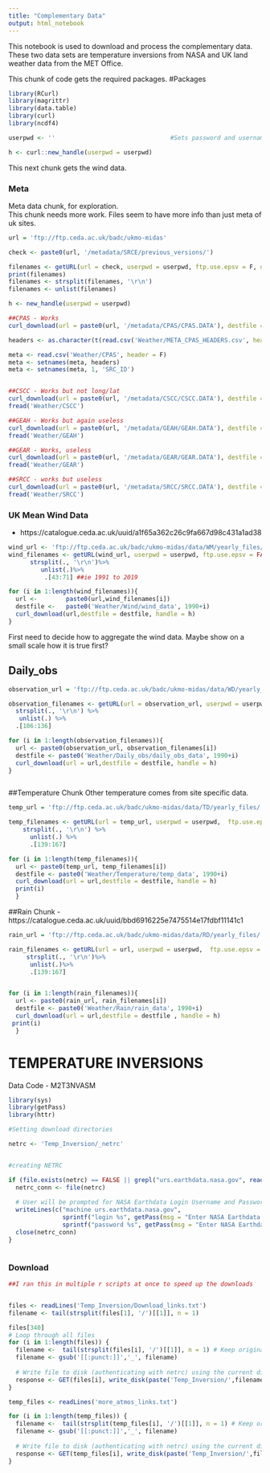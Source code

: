 ```yaml
---
title: "Complementary Data"
output: html_notebook
---
```


This notebook is used to download and process the complementary data.  These two data sets are temperature inversions from NASA and UK land weather data from the MET Office.  

This chunk of code gets the required packages. 
#Packages

```r
library(RCurl)
library(magrittr)
library(data.table)
library(curl)
library(ncdf4)

userpwd <- ''                                #Sets password and username for CEDA

h <- curl::new_handle(userpwd = userpwd)

```

This next chunk gets the wind data.

### Meta
Meta data chunk, for exploration.  
This chunk needs more work.  Files seem to have more info than just meta of uk sites.

```r

url = 'ftp://ftp.ceda.ac.uk/badc/ukmo-midas'

check <- paste0(url, '/metadata/SRCE/previous_versions/')

filenames <- getURL(url = check, userpwd = userpwd, ftp.use.epsv = F, dirlistonly = T)
print(filenames)
filenames <- strsplit(filenames, '\r\n')                              
filenames <- unlist(filenames) 

h <- new_handle(userpwd = userpwd)

##CPAS - Works 
curl_download(url = paste0(url, '/metadata/CPAS/CPAS.DATA'), destfile = 'Weather/CPAS', handle = h )

headers <- as.character(t(read.csv('Weather/META_CPAS_HEADERS.csv', header =F)))

meta <- read.csv('Weather/CPAS', header = F)
meta <- setnames(meta, headers)
meta <- setnames(meta, 1, 'SRC_ID')


##CSCC - Works but not long/lat
curl_download(url = paste0(url, '/metadata/CSCC/CSCC.DATA'), destfile = 'Weather/CSCC', handle = h )
fread('Weather/CSCC')

##GEAH - Works but again useless
curl_download(url = paste0(url, '/metadata/GEAH/GEAH.DATA'), destfile = 'Weather/GEAH', handle = h )
fread('Weather/GEAH')

##GEAR - Works, useless
curl_download(url = paste0(url, '/metadata/GEAR/GEAR.DATA'), destfile = 'Weather/GEAR', handle = h )
fread('Weather/GEAR')

##SRCC - works but useless
curl_download(url = paste0(url, '/metadata/SRCC/SRCC.DATA'), destfile = 'Weather/SRCC', handle = h )
fread('Weather/SRCC')
```


### UK Mean Wind Data
- https://catalogue.ceda.ac.uk/uuid/a1f65a362c26c9fa667d98c431a1ad38


```r

wind_url <- 'ftp://ftp.ceda.ac.uk/badc/ukmo-midas/data/WM/yearly_files/'
wind_filenames <- getURL(wind_url, userpwd = userpwd, ftp.use.epsv = FALSE,dirlistonly = TRUE)%>%                             
      strsplit(., '\r\n')%>%                                                                                        
         unlist(.)%>%
          .[43:71] ##ie 1991 to 2019

for (i in 1:length(wind_filenames)){
  url <-        paste0(url,wind_filenames[i])
  destfile <-   paste0('Weather/Wind/wind_data', 1990+i) 
  curl_download(url,destfile = destfile, handle = h)
}

```


First need to decide how to aggregate the wind data.  Maybe show on a small scale how it is true first?

## Daily_obs

```r

observation_url = 'ftp://ftp.ceda.ac.uk/badc/ukmo-midas/data/WD/yearly_files/'

observation_filenames <- getURL(url = observation_url, userpwd = userpwd,  ftp.use.epsv = FALSE , dirlistonly = TRUE)%>%
  strsplit(., '\r\n') %>%
   unlist(.) %>%
  .[106:136]

for (i in 1:length(observation_filenames)){
  url <- paste0(observation_url, observation_filenames[i])
  destfile <- paste0('Weather/Daily_obs/daily_obs_data', 1990+i)
  curl_download(url = url,destfile = destfile, handle = h)
}



```





##Temperature Chunk
Other temperature comes from site specific data.
```r
temp_url = 'ftp://ftp.ceda.ac.uk/badc/ukmo-midas/data/TD/yearly_files/'

temp_filenames <- getURL(url = temp_url, userpwd = userpwd,  ftp.use.epsv = FALSE, dirlistonly = TRUE) %>%
    strsplit(., '\r\n') %>%
      unlist(.) %>%
      .[139:167]

for (i in 1:length(temp_filenames)){
  url <- paste0(temp_url, temp_filenames[i])
  destfile <- paste0('Weather/Temperature/temp_data', 1990+i)
  curl_download(url = url,destfile = destfile, handle = h)
  print(i)
  }

```



##Rain Chunk
- https://catalogue.ceda.ac.uk/uuid/bbd6916225e7475514e17fdbf11141c1

```r
rain_url = 'ftp://ftp.ceda.ac.uk/badc/ukmo-midas/data/RD/yearly_files/'

rain_filenames <- getURL(url = url, userpwd = userpwd,  ftp.use.epsv = FALSE, dirlistonly = TRUE)%>%
     strsplit(., '\r\n')%>% 
      unlist(.)%>%
      .[139:167]


for (i in 1:length(rain_filenames)){
  url <- paste0(rain_url, rain_filenames[i])
  destfile <- paste0('Weather/Rain/rain_data', 1990+i)
  curl_download(url = url,destfile = destfile , handle = h)
 print(i)
  }

```



# TEMPERATURE INVERSIONS
Data Code - M2T3NVASM


```r
library(sys)
library(getPass)
library(httr)

#Setting download directories

netrc <- 'Temp_Inversion/_netrc'


#creating NETRC

if (file.exists(netrc) == FALSE || grepl("urs.earthdata.nasa.gov", readLines(netrc)) == FALSE) {
  netrc_conn <- file(netrc)
  
  # User will be prompted for NASA Earthdata Login Username and Password below
  writeLines(c("machine urs.earthdata.nasa.gov",
               sprintf("login %s", getPass(msg = "Enter NASA Earthdata Login Username \n (or create an account at urs.earthdata.nasa.gov) :")),
               sprintf("password %s", getPass(msg = "Enter NASA Earthdata Login Password:"))), netrc_conn)
  close(netrc_conn)
}



```

### Download
```r
##I ran this in multiple r scripts at once to speed up the downloads


files <- readLines('Temp_Inversion/Download_links.txt')
filename <- tail(strsplit(files[1], '/')[[1]], n = 1)

files[340]
# Loop through all files
for (i in 1:length(files)) {
  filename <-  tail(strsplit(files[i], '/')[[1]], n = 1) # Keep original filename
  filename <- gsub('[[:punct:]]','_', filename)
  
  # Write file to disk (authenticating with netrc) using the current directory/filename
  response <- GET(files[i], write_disk(paste('Temp_Inversion/',filename), overwrite = TRUE), progress(), config(netrc = TRUE, netrc_file = netrc), set_cookies("LC" = "cookies"))
}

temp_files <- readLines('more_atmos_links.txt')

for (i in 1:length(temp_files)) {
  filename <-  tail(strsplit(temp_files[i], '/')[[1]], n = 1) # Keep original filename
  filename <- gsub('[[:punct:]]','_', filename)
  
  # Write file to disk (authenticating with netrc) using the current directory/filename
  response <- GET(temp_files[i], write_disk(paste('Temp_Inversion/',filename), overwrite = TRUE), progress(), config(netrc = TRUE, netrc_file = netrc), set_cookies("LC" = "cookies"))
}



```

